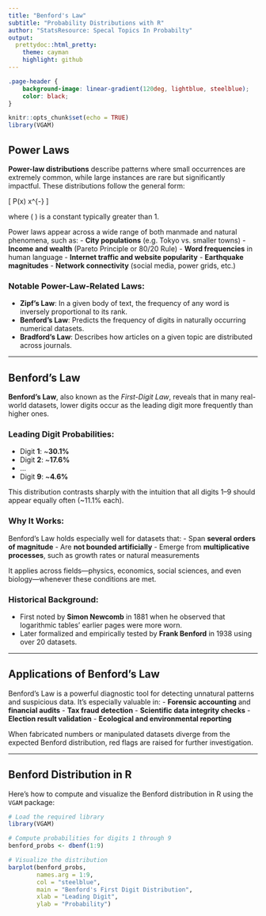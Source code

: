 ```yaml
---
title: "Benford's Law"
subtitle: "Probability Distributions with R"
author: "StatsResource: Specal Topics In Probabilty"
output:
  prettydoc::html_pretty:
    theme: cayman
    highlight: github
---
```



```css

.page-header {
    background-image: linear-gradient(120deg, lightblue, steelblue);
    color: black;
}

```


```r
knitr::opts_chunk$set(echo = TRUE)
library(VGAM)
```


## Power Laws

**Power-law distributions** describe patterns where small occurrences are extremely common, while large instances are rare but significantly impactful. These distributions follow the general form:

\[
P(x) \propto x^{-\alpha}
\]

where \( \alpha \) is a constant typically greater than 1.

Power laws appear across a wide range of both manmade and natural phenomena, such as:
- **City populations** (e.g. Tokyo vs. smaller towns)
- **Income and wealth** (Pareto Principle or 80/20 Rule)
- **Word frequencies** in human language
- **Internet traffic and website popularity**
- **Earthquake magnitudes**
- **Network connectivity** (social media, power grids, etc.)

### Notable Power-Law-Related Laws:
- **Zipf’s Law**: In a given body of text, the frequency of any word is inversely proportional to its rank.
- **Benford’s Law**: Predicts the frequency of digits in naturally occurring numerical datasets.
- **Bradford’s Law**: Describes how articles on a given topic are distributed across journals.

---

## Benford's Law

**Benford's Law**, also known as the *First-Digit Law*, reveals that in many real-world datasets, lower digits occur as the leading digit more frequently than higher ones.

### Leading Digit Probabilities:
- Digit **1**: ~**30.1%**
- Digit **2**: ~**17.6%**
- ...
- Digit **9**: ~**4.6%**

This distribution contrasts sharply with the intuition that all digits 1–9 should appear equally often (~11.1% each).

### Why It Works:
Benford’s Law holds especially well for datasets that:
- Span **several orders of magnitude**
- Are **not bounded artificially**
- Emerge from **multiplicative processes**, such as growth rates or natural measurements

It applies across fields—physics, economics, social sciences, and even biology—whenever these conditions are met.

### Historical Background:
- First noted by **Simon Newcomb** in 1881 when he observed that logarithmic tables' earlier pages were more worn.
- Later formalized and empirically tested by **Frank Benford** in 1938 using over 20 datasets.

---

## Applications of Benford's Law

Benford's Law is a powerful diagnostic tool for detecting unnatural patterns and suspicious data. It's especially valuable in:
- **Forensic accounting** and **financial audits**
- **Tax fraud detection**
- **Scientific data integrity checks**
- **Election result validation**
- **Ecological and environmental reporting**

When fabricated numbers or manipulated datasets diverge from the expected Benford distribution, red flags are raised for further investigation.

---

## Benford Distribution in R

Here’s how to compute and visualize the Benford distribution in R using the `VGAM` package:

```r
# Load the required library
library(VGAM)

# Compute probabilities for digits 1 through 9
benford_probs <- dbenf(1:9)

# Visualize the distribution
barplot(benford_probs,
        names.arg = 1:9,
        col = "steelblue",
        main = "Benford's First Digit Distribution",
        xlab = "Leading Digit",
        ylab = "Probability")
```

